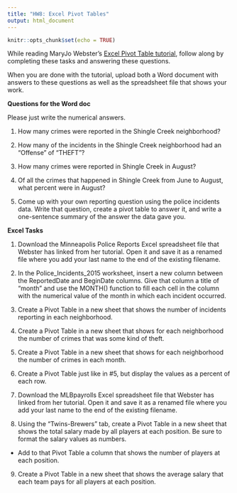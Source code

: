 ```yaml
---
title: "HW8: Excel Pivot Tables"
output: html_document
---
```


```r
knitr::opts_chunk$set(echo = TRUE)
```
While reading MaryJo Webster's [Excel Pivot Table tutorial](https://mjwebster.github.io/DataJ/pivottables.html), follow along by completing these tasks and answering these questions.


When you are done with the tutorial, upload both a Word document with answers to these questions as well as the spreadsheet file that shows your work.

**Questions for the Word doc**

Please just write the numerical answers.

1. How many crimes were reported in the Shingle Creek neighborhood?

2. How many of the incidents in the Shingle Creek neighborhood had an "Offense" of "THEFT"?

3. How many crimes were reported in Shingle Creek in August?

4. Of all the crimes that happened in Shingle Creek from June to August, what percent were in August?

5. Come up with your own reporting question using the police incidents data. Write that question, create a pivot table to answer it, and write a one-sentence summary of the answer the data gave you.


**Excel Tasks** 

1. Download the Minneapolis Police Reports Excel spreadsheet file that Webster has linked from her tutorial. Open it and save it as a renamed file where you add your last name to the end of the existing filename.

2. In the Police_Incidents_2015 worksheet, insert a new column between the ReportedDate and BeginDate columns. Give that column a title of “month” and use the MONTH() function to fill each cell in the column with the numerical value of the month in which each incident occurred.

3. Create a Pivot Table in a new sheet that shows the number of incidents reporting in each neighborhood.

4. Create a Pivot Table in a new sheet that shows for each neighborhood the number of crimes that was some kind of theft.

5. Create a Pivot Table in a new sheet that shows for each neighborhood the number of crimes in each month.

6. Create a Pivot Table just like in #5, but display the values as a percent of each row.

7. Download the MLBpayrolls Excel spreadsheet file that Webster has linked from her tutorial. Open it and save it as a renamed file where you add your last name to the end of the existing filename.

8. Using the “Twins-Brewers” tab, create a Pivot Table in a new sheet that shows the total salary made by all players at each position. Be sure to format the salary values as numbers.
  * Add to that Pivot Table a column that shows the number of players at each position.

9. Create a Pivot Table in a new sheet that shows the average salary that each team pays for all players at each position.